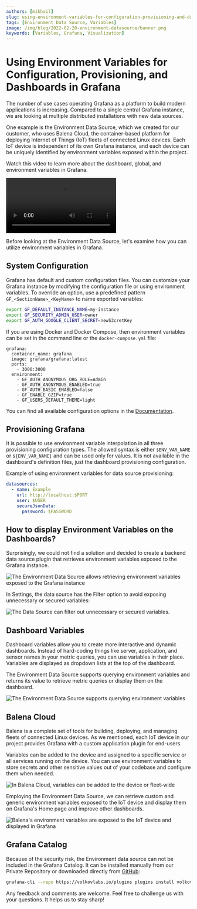 ```yaml
---
authors: [mikhail]
slug: using-environment-variables-for-configuration-provisioning-and-dashboards-in-grafana-279661733416
tags: [Environment Data Source, Variables]
image: /img/blog/2022-02-20-environment-datasource/banner.png
keywords: [Variables, Grafana, Visualization]
---
```



# Using Environment Variables for Configuration, Provisioning, and Dashboards in Grafana

The number of use cases operating Grafana as a platform to build modern applications is increasing. Compared to a single central Grafana instance, we are looking at multiple distributed installations with new data sources.

<!--truncate-->

One example is the Environment Data Source, which we created for our customer, who uses Balena Cloud, the container-based platform for deploying Internet of Things (IoT) fleets of connected Linux devices. Each IoT device is independent of its own Grafana instance, and each device can be uniquely identified by environment variables exposed within the project.

Watch this video to learn more about the dashboard, global, and environment variables in Grafana.

<Video
  src="https://www.youtube.com/embed/sczRq2lI3e4"
  title="Dashboard, Global and Environment variables."
/>

Before looking at the Environment Data Source, let's examine how you can utilize environment variables in Grafana.

## System Configuration

Grafana has default and custom configuration files. You can customize your Grafana instance by modifying the configuration file or using environment variables. To override an option, use a predefined pattern `GF_<SectionName>_<KeyName>` to name exported variables:

```sh
export GF_DEFAULT_INSTANCE_NAME=my-instance
export GF_SECURITY_ADMIN_USER=owner
export GF_AUTH_GOOGLE_CLIENT_SECRET=newS3cretKey
```

If you are using Docker and Docker Compose, then environment variables can be set in the command line or the `docker-compose.yml` file:

```docker
grafana:
  container_name: grafana
  image: grafana/grafana:latest
  ports:
    - 3000:3000
  environment:
    - GF_AUTH_ANONYMOUS_ORG_ROLE=Admin
    - GF_AUTH_ANONYMOUS_ENABLED=true
    - GF_AUTH_BASIC_ENABLED=false
    - GF_ENABLE_GZIP=true
    - GF_USERS_DEFAULT_THEME=light
```

You can find all available configuration options in the [Documentation](https://grafana.com/docs/grafana/latest/setup-grafana/configure-grafana/).

## Provisioning Grafana

It is possible to use environment variable interpolation in all three provisioning configuration types. The allowed syntax is either `$ENV_VAR_NAME` or `${ENV_VAR_NAME}` and can be used only for values. It is not available in the dashboard's definition files, just the dashboard provisioning configuration.

Example of using environment variables for data source provisioning:

```yaml
datasources:
  - name: Example
    url: http://localhost:$PORT
    user: $USER
    secureJsonData:
      password: $PASSWORD
```

## How to display Environment Variables on the Dashboards?

Surprisingly, we could not find a solution and decided to create a backend data source plugin that retrieves environment variables exposed to the Grafana instance.

![The Environment Data Source allows retrieving environment variables exposed to the Grafana instance](https://raw.githubusercontent.com/VolkovLabs/volkovlabs-env-datasource/main/src/img/dashboard.png)

In Settings, the data source has the Filter option to avoid exposing unnecessary or secured variables:

![The Data Source can filter out unnecessary or secured variables.](configuration.png)

## Dashboard Variables

Dashboard variables allow you to create more interactive and dynamic dashboards. Instead of hard-coding things like server, application, and sensor names in your metric queries, you can use variables in their place. Variables are displayed as dropdown lists at the top of the dashboard.

The Environment Data Source supports querying environment variables and returns its value to retrieve metric queries or display them on the dashboard.

![The Environment Data Source supports querying environment variables](variables.png)

## Balena Cloud

Balena is a complete set of tools for building, deploying, and managing fleets of connected Linux devices. As we mentioned, each IoT device in our project provides Grafana with a custom application plugin for end-users.

Variables can be added to the device and assigned to a specific service or all services running on the device. You can use environment variables to store secrets and other sensitive values out of your codebase and configure them when needed.

![In Balena Cloud, variables can be added to the device or fleet-wide](balena-cloud.png)

Employing the Environment Data Source, we can retrieve custom and generic environment variables exposed to the IoT device and display them on Grafana's Home page and improve other dashboards.

![Balena's environment variables are exposed to the IoT device and displayed in Grafana](balena-variables.png)

## Grafana Catalog

Because of the security risk, the Environment data source can not be included in the Grafana Catalog. It can be installed manually from our Private Repository or downloaded directly from [GitHub](https://github.com/volkovlabs/volkovlabs-env-datasource):

```sh
grafana-cli --repo https://volkovlabs.io/plugins plugins install volkovlabs-env-datasource
```

Any feedback and comments are welcome. Feel free to challenge us with your questions. It helps us to stay sharp!
